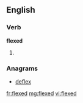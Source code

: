 ==English==

===Verb===
'''flexed'''

# {{past of|flex}}

===Anagrams===
* [[deflex#English|deflex]]

[[fr:flexed]]
[[mg:flexed]]
[[vi:flexed]]
